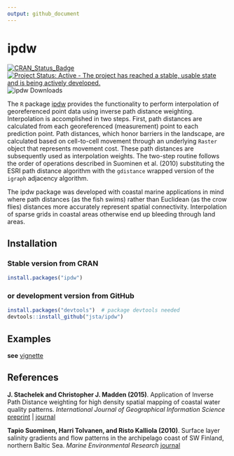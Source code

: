 ```yaml
---
output: github_document
---
```


ipdw
======

[![CRAN\_Status\_Badge](https://www.r-pkg.org/badges/version/ipdw)](https://cran.r-project.org/package=ipdw) [![Project Status: Active - The project has reached a stable, usable state and is being actively developed.](https://www.repostatus.org/badges/latest/active.svg)](https://www.repostatus.org/#active) ![ipdw Downloads](https://cranlogs.r-pkg.org/badges/ipdw)

The `R` package [ipdw](https://jsta.github.io/public/stachmadden2015am.pdf)  provides the functionality to perform interpolation of georeferenced point data using inverse path distance weighting. Interpolation is accomplished in two steps. First, path distances are calculated from each georeferenced (measurement) point to each prediction point. Path distances, which honor barriers in the landscape, are calculated based on cell-to-cell movement through an underlying `Raster` object that represents movement cost. These path distances are subsequently used as interpolation weights. The two-step routine follows the order of operations described in Suominen et al. (2010) substituting the ESRI path distance algorithm with the `gdistance` wrapped version of the `igraph` adjacency algorithm.    

The ipdw package was developed with coastal marine applications in mind where path distances (as the fish swims) rather than Euclidean (as the crow flies) distances more accurately represent spatial connectivity. Interpolation of sparse grids in coastal areas otherwise end up bleeding through land areas.

## Installation
### Stable version from CRAN

```r
install.packages("ipdw")
```

### or development version from GitHub
```r
install.packages("devtools")  # package devtools needed
devtools::install_github("jsta/ipdw")
```

## Examples
**see** [vignette](https://jsta.github.com/ipdw/articles)

## References
**J. Stachelek and Christopher J. Madden (2015)**. Application of Inverse Path Distance weighting for high density spatial mapping of coastal water quality patterns.
*International Journal of Geographical Information Science*
[preprint](https://jsta.github.io/public/stachmadden2015am.pdf) | [journal](https://dx.doi.org/10.1080/13658816.2015.1018833)

**Tapio Suominen, Harri Tolvanen, and Risto Kalliola (2010)**. Surface layer salinity gradients and flow patterns in the archipelago coast of SW Finland, northern Baltic Sea.
*Marine Environmental Research*
[journal](https://dx.doi.org/10.1016/j.marenvres.2009.10.009)
  